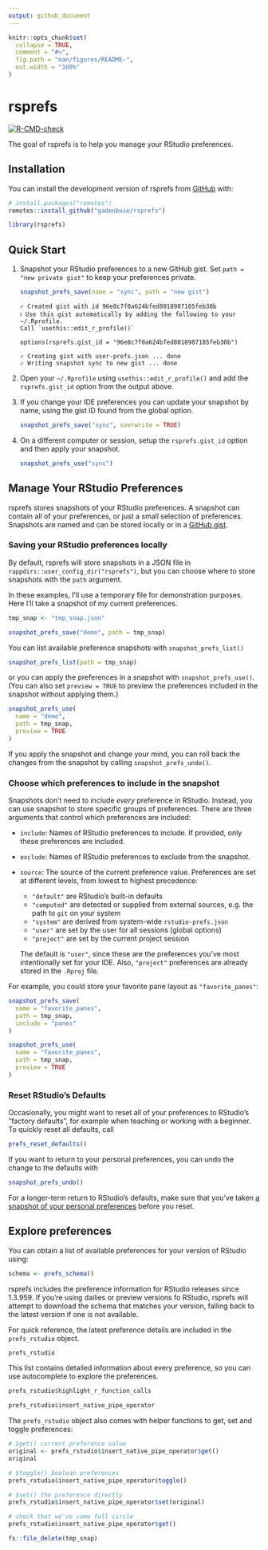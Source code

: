```yaml
---
output: github_document
---
```


<!-- README.md is generated from README.Rmd. Please edit that file -->

```r
knitr::opts_chunk$set(
  collapse = TRUE,
  comment = "#>",
  fig.path = "man/figures/README-",
  out.width = "100%"
)
```

# rsprefs

<!-- badges: start -->
[![R-CMD-check](https://github.com/gadenbuie/rsprefs/workflows/R-CMD-check/badge.svg)](https://github.com/gadenbuie/rsprefs/actions)
<!-- badges: end -->

The goal of rsprefs is to help you manage your RStudio preferences.

## Installation

You can install the development version of rsprefs from [GitHub](https://github.com/) with:

``` r
# install.packages("remotes")
remotes::install_github("gadenbuie/rsprefs")
```

```r
library(rsprefs)
```

## Quick Start

1. Snapshot your RStudio preferences to a new GitHub gist.
   Set `path = "new private gist"` to keep your preferences private.
   
   ```r
   snapshot_prefs_save(name = "sync", path = "new gist")
   ```
   ```
   ✓ Created gist with id 96e8c7f0a624bfed8018987185feb30b
   ℹ Use this gist automatically by adding the following to your ~/.Rprofile.
   Call `usethis::edit_r_profile()`     
  
   options(rsprefs.gist_id = "96e8c7f0a624bfed8018987185feb30b")
  
   ✓ Creating gist with user-prefs.json ... done
   ✓ Writing snapshot sync to new gist ... done
   ```
  
2. Open your `~/.Rprofile` using `usethis::edit_r_profile()` and add the `rsprefs.gist_id` option from the output above.

3. If you change your IDE preferences you can update your snapshot by name,
   using the gist ID found from the global option.

   ```r
   snapshot_prefs_save("sync", overwrite = TRUE)
   ```
   
4. On a different computer or session, setup the `rsprefs.gist_id` option and then apply your snapshot.

   ```r
   snapshot_prefs_use("sync")
   ```

## Manage Your RStudio Preferences

rsprefs stores snapshots of your RStudio preferences.
A snapshot can contain all of your preferences, or just a small selection of preferences.
Snapshots are named and can be stored locally or in a [GitHub gist](https://gist.github.com).

### Saving your RStudio preferences locally

By default, rsprefs will store snapshots in a JSON file in `rappdirs::user_config_dir("rsprefs")`,
but you can choose where to store snapshots with the `path` argument.

In these examples, I'll use a temporary file for demonstration purposes.
Here I'll take a snapshot of my current preferences.

```r
tmp_snap <- "tmp_snap.json"

snapshot_prefs_save("demo", path = tmp_snap)
```

You can list available preference snapshots with `snapshot_prefs_list()`

```r
snapshot_prefs_list(path = tmp_snap)
```

or you can apply the preferences in a snapshot with `snapshot_prefs_use()`.
(You can also set `preview = TRUE` to preview the preferences included in the snapshot without applying them.)

```r
snapshot_prefs_use(
  name = "demo", 
  path = tmp_snap, 
  preview = TRUE
)
```

If you apply the snapshot and change your mind, you can roll back the changes from the snapshot by calling `snapshot_prefs_undo()`.

### Choose which preferences to include in the snapshot

Snapshots don't need to include _every_ preference in RStudio.
Instead, you can use snapshot to store specific groups of preferences.
There are three arguments that control which preferences are included:

- `include`: Names of RStudio preferences to include.
  If provided, only these preferences are included.
- `exclude`: Names of RStudio preferences to exclude from the snapshot.
- `source`: The source of the current preference value.
  Preferences are set at different levels, from lowest to highest precedence:

  - `"default"` are RStudio's built-in defaults
  - `"computed"` are detected or supplied from external sources, e.g. the
    path to `git` on your system
  - `"system"` are derived from system-wide `rstudio-prefs.json`
  - `"user"` are set by the user for all sessions (global options)
  - `"project"` are set by the current project session
  
  The default is `"user"`, since these are the preferences you've most
  intentionally set for your IDE. Also, `"project"` preferences are already
  stored in the `.Rproj` file.
  
For example, you could store your favorite pane layout as `"favorite_panes"`:

```r
snapshot_prefs_save(
  name = "favorite_panes", 
  path = tmp_snap,
  include = "panes"
)

snapshot_prefs_use(
  name = "favorite_panes",
  path = tmp_snap,
  preview = TRUE
)
```

### Reset RStudio's Defaults

Occasionally, you might want to reset all of your preferences to RStudio's "factory defaults", for example when teaching or working with a beginner.
To quickly reset all defaults, call

```r
prefs_reset_defaults()
```

If you want to return to your personal preferences, you can undo the change to the defaults with 

```r
snapshot_prefs_undo()
```

For a longer-term return to RStudio's defaults, make sure that you've taken [a snapshot of your personal preferences](#quick-start) before you reset.
  
## Explore preferences

You can obtain a list of available preferences for your version of RStudio using:

```r
schema <- prefs_schema()
```

rsprefs includes the preference information for RStudio releases since 1.3.959.
If you're using dailies or preview versions fo RStudio, rsprefs will attempt to download the schema that matches your version, falling back to the latest version if one is not available.

For quick reference, the latest preference details are included in the `prefs_rstudio` object.

```r
prefs_rstudio
```

This list contains detailed information about every preference, so you can use autocomplete to explore the preferences.

```r
prefs_rstudio$highlight_r_function_calls
```

```r
prefs_rstudio$insert_native_pipe_operator
```

The `prefs_rstudio` object also comes with helper functions to get, set and toggle preferences:

```r
# $get() current preference value
original <- prefs_rstudio$insert_native_pipe_operator$get()
original

# $toggle() boolean preferences
prefs_rstudio$insert_native_pipe_operator$toggle()

# $set() the preference directly
prefs_rstudio$insert_native_pipe_operator$set(original)

# check that we've come full circle
prefs_rstudio$insert_native_pipe_operator$get()
```

```r
fs::file_delete(tmp_snap)
```
